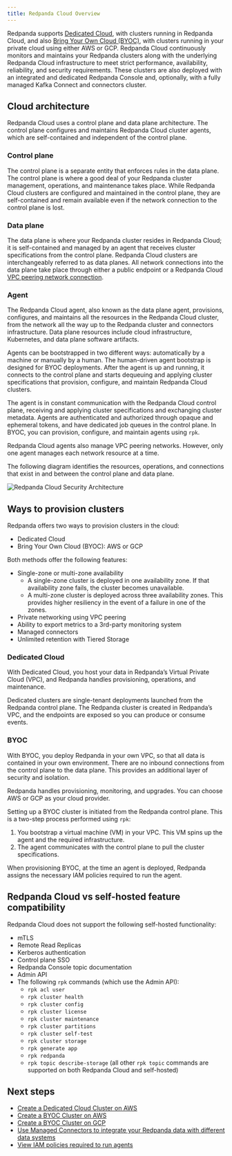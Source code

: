 ```yaml
---
title: Redpanda Cloud Overview
---
```


<head>
    <meta name="title" content="Redpanda Cloud Overview | Redpanda Docs"/>
    <meta name="description" content="Redpanda Cloud employs a control plane
    and data plane architecture that ensures no human has direct access to Redpanda
    brokers or customer data."/>
</head>

Redpanda supports [Dedicated Cloud](../cloud-overview#dedicated-cloud), with
clusters running in Redpanda Cloud, and also [Bring Your Own Cloud (BYOC)](../cloud-overview#byoc),
with clusters running in your private cloud using either AWS or GCP. Redpanda
Cloud continuously monitors and maintains your Redpanda clusters along with the
underlying Redpanda Cloud infrastructure to meet strict performance, availability,
reliability, and security requirements. These clusters are also deployed with an
integrated and dedicated Redpanda Console and, optionally, with a fully managed
Kafka Connect and connectors cluster.

## Cloud architecture

Redpanda Cloud uses a control plane and data plane architecture. The control
plane configures and maintains Redpanda Cloud cluster agents, which are
self-contained and independent of the control plane.

### Control plane

The control plane is a separate entity that enforces rules in the data plane. The
control plane is where a good deal of your Redpanda cluster management, operations,
and maintenance takes place. While Redpanda Cloud clusters are configured and
maintained in the control plane, they are self-contained and remain available
even if the network connection to the control plane is lost.

### Data plane

The data plane is where your Redpanda cluster resides in Redpanda Cloud; it is
self-contained and managed by an agent that receives cluster specifications from the
control plane. Redpanda Cloud clusters are interchangeably referred to as
data planes. All network connections into the data plane take place through
either a public endpoint or a Redpanda Cloud [VPC peering network connection](../vpc-peering).

### Agent

The Redpanda Cloud agent, also known as the data plane agent, provisions,
configures, and maintains all the resources in the Redpanda Cloud cluster, from
the network all the way up to the Redpanda cluster and connectors infrastructure.
Data plane resources include cloud infrastructure, Kubernetes, and data plane software
artifacts.

Agents can be bootstrapped in two different ways: automatically by a machine
or manually by a human. The human-driven agent bootstrap is designed for
BYOC deployments. After the agent is up and running,
it connects to the control plane and starts dequeuing and applying cluster
specifications that provision, configure, and maintain Redpanda Cloud clusters.

The agent is in constant communication with the Redpanda Cloud control plane,
receiving and applying cluster specifications and exchanging cluster metadata.
Agents are authenticated and authorized through opaque and ephemeral tokens, and
have dedicated job queues in the control plane. In BYOC, you can provision,
configure, and maintain agents using `rpk`.

Redpanda Cloud agents also manage VPC peering networks. However,
only one agent manages each network resource at a time.

The following diagram identifies the resources, operations, and connections
that exist in and between the control plane and data plane.

![Redpanda Cloud Security Architecture](../../../../static/img/control-plane.png)

## Ways to provision clusters

Redpanda offers two ways to provision clusters in the cloud:
* Dedicated Cloud
* Bring Your Own Cloud (BYOC): AWS or GCP

Both methods offer the following features:
* Single-zone or multi-zone availability
    * A single-zone cluster is deployed in one availability zone. If that
      availability zone fails, the cluster becomes unavailable.
    * A multi-zone cluster is deployed across three availability zones. This
      provides higher resiliency in the event of a failure in one of the zones.
* Private networking using VPC peering
* Ability to export metrics to a 3rd-party monitoring system
* Managed connectors
* Unlimited retention with Tiered Storage

### Dedicated Cloud

With Dedicated Cloud, you host your data in Redpanda’s Virtual Private Cloud
(VPC), and Redpanda handles provisioning, operations, and maintenance.

Dedicated clusters are single-tenant deployments launched from the Redpanda
control plane. The Redpanda cluster is created in Redpanda’s VPC, and the
endpoints are exposed so you can produce or consume events.

### BYOC

With BYOC, you deploy Redpanda in your own VPC, so that all data is
contained in your own environment. There are no inbound connections from the
control plane to the data plane. This provides an additional layer of security
and isolation.

Redpanda handles provisioning, monitoring, and upgrades. You can choose AWS or
GCP as your cloud provider.

Setting up a BYOC cluster is initiated from the Redpanda control plane. This is
a two-step process performed using `rpk`:
1. You bootstrap a virtual machine (VM) in your VPC. This VM spins up the agent
   and the required infrastructure.
2. The agent communicates with the control plane to pull the cluster specifications.

When provisioning BYOC, at the time an agent is deployed, Redpanda assigns the
necessary IAM policies required to run the agent.

## Redpanda Cloud vs self-hosted feature compatibility

Redpanda Cloud does not support the following self-hosted functionality:

- mTLS
- Remote Read Replicas
- Kerberos authentication
- Control plane SSO
- Redpanda Console topic documentation
- Admin API
- The following `rpk` commands (which use the Admin API):
  - `rpk acl user`
  - `rpk cluster health`
  - `rpk cluster config`
  - `rpk cluster license`
  - `rpk cluster maintenance`
  - `rpk cluster partitions`
  - `rpk cluster self-test`
  - `rpk cluster storage`
  - `rpk generate app`
  - `rpk redpanda`
  - `rpk topic describe-storage` (all other `rpk topic` commands are supported on both Redpanda Cloud and self-hosted)

## Next steps

- [Create a Dedicated Cloud Cluster on AWS](../create-dedicated-cloud-cluster-aws)
- [Create a BYOC Cluster on AWS](../create-byoc-cluster-aws)
- [Create a BYOC Cluster on GCP](../create-byoc-cluster-gcp)
- [Use Managed Connectors to integrate your Redpanda data with different data systems](../managed-connectors)
- [View IAM policies required to run agents](../security/authorization/cloud-iam-policies#gcp-iam-permissions)
